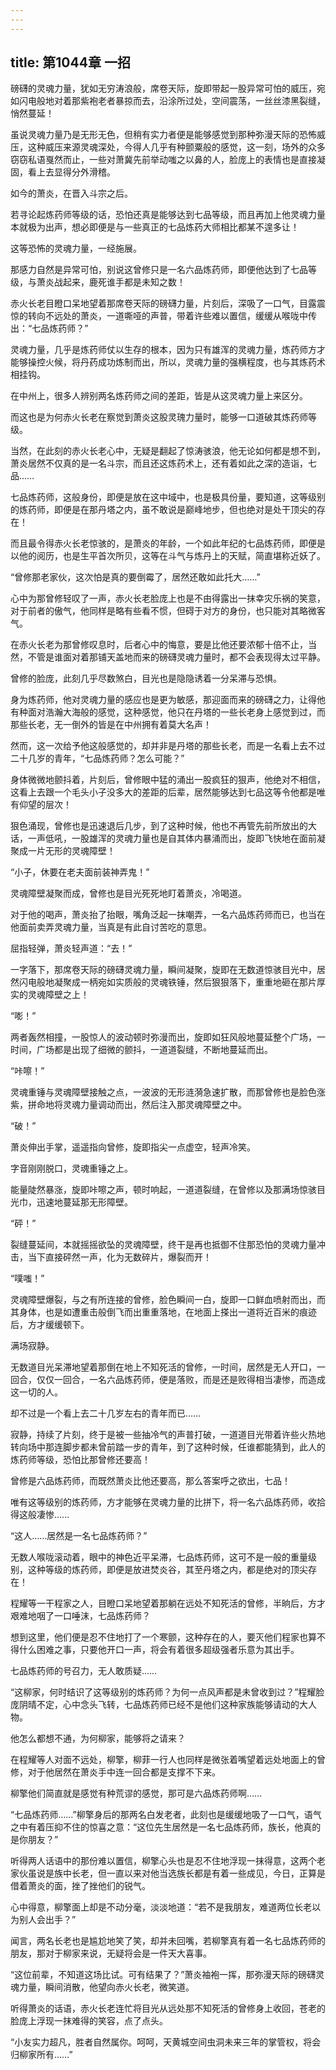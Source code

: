 ```yaml
---
---
---
```

title: 第1044章 一招
---



磅礴的灵魂力量，犹如无穷涛浪般，席卷天际，旋即带起一股异常可怕的威压，宛如闪电般地对着那紫袍老者暴掠而去，沿涂所过处，空间震荡，一丝丝漆黑裂缝，悄然蔓延！

虽说灵魂力量乃是无形无色，但稍有实力者便是能够感觉到那种弥漫天际的恐怖威压，这种威压来源灵魂深处，今得人几乎有种颤粟般的感觉，这一刻，场外的众多窃窃私语戛然而止，一些对萧冀先前举动嗤之以鼻的人，脸庞上的表情也是直接凝固，看上去显得分外滑稽。

如今的萧炎，在晋入斗宗之后。

若寻论起炼药师等级的话，恐怕还真是能够达到七品等级，而且再加上他灵魂力量本就极为出声，想必即便是与一些真正的七品炼药大师相比都某不遑多让！

这等恐怖的灵魂力量，一经施展。

那感力自然是异常可怕，别说这曾修只是一名六品炼药师，即便他达到了七品等级，与萧炎战起来，鹿死谁手都是未知之数！

赤火长老目瞪口呆地望着那席卷天际的磅礴力量，片刻后，深吸了一口气，目露震惊的转向不远处的萧炎，一道嘶哑的声普，带着许些难以置信，缓缓从喉咙中传出：“七品炼药师？”

灵魂力量，几乎是炼药师仗以生存的根本，因为只有雄浑的灵魂力量，炼药师方才能够操控火候，将丹药成功炼制而出，所以，灵魂力量的强横程度，也与其炼药术相挂钩。

在中州上，很多人辨别两名炼药师之间的差距，皆是从这灵魂力量上来区分。

而这也是为何赤火长老在察觉到萧炎这股灵瑰力量时，能够一口道破其炼药师等级。

当然，在此刻的赤火长老心中，无疑是翻起了惊涛骇浪，他无论如何都是想不到，萧炎居然不仅真的是一名斗宗，而且还这炼药术上，还有着如此之深的造诣，七品……

七品炼药师，这般身份，即便是放在这中域中，也是极具份量，要知道，这等级别的炼药师，即便是在那丹塔之内，虽不敢说是巅峰地步，但也绝对是处干顶尖的存在！

而且最令得赤火长老惊骇的，是萧炎的年龄，一个如此年纪的七品炼药师，即便是以他的阅历，也是生平首次所贝，这等在斗气与炼丹上的天赋，简直堪称近妖了。

“曾修那老家伙，这次怕是真的要倒霉了，居然还敢如此托大……”

心中为那曾修轻叹了一声，赤火长老脸庞上也是不由得露出一抹幸灾乐祸的笑意，对于前者的傲气，他同样是略有些看不惯，但碍于对方的身份，也只能对其略微客气。

在赤火长老为那曾修叹息时，后者心中的悔意，要是比他还要浓郁十倍不止，当然，不管是谁面对着那铺天盖地而来的磅礴灵魂力量时，都不会表现得太过平静。

曾修的脸庞，此刻几乎尽数煞白，目光也是隐隐诱着一分呆滞与恐惧。

身为炼药师，他对灵魂力量的感应也是更为敏感，那迎面而来的磅礴之力，让得他有种面对浩瀚大海般的感觉，这种感觉，他只在丹塔的一些长老身上感觉到过，而那些长老，无一倒外的皆是在中州拥有着莫大名声！

然而，这一次给予他这般感觉的，却并非是丹塔的那些长老，而是一名看上去不过二十几岁的青年，“七品炼药师？怎么可能？”

身体微微地颤抖着，片刻后，曾修眼中猛的涌出一股疯狂的狠声，他绝对不相信，这看上去跟一个毛头小子没多大的差距的后辈，居然能够达到七品这等令他都是唯有仰望的层次！

狠色涌现，曾修也是迅速退后几步，到了这种时候，他也不再管先前所放出的大话，一声低吼，一股雄浑的灵魂力量也是自其体内暴涌而出，旋即飞快地在面前凝聚成一片无形的灵魂障壁！

“小子，休要在老夫面前装神弄鬼！”

灵魂障壁凝聚而成，曾修也是目光死死地盯着萧炎，冷喝道。

对于他的喝声，萧炎抬了抬眼，嘴角泛起一抹嘲弄，一名六品炼药师而已，也当在他面前卖弄灵魂力量，当真是有此自讨苦吃的意思。

屈指轻弹，萧炎轻声道：“去！”

一字落下，那席卷天际的磅礴灵魂力量，瞬间凝聚，旋即在无数道惊骇目光中，居然闪电般地凝聚成一柄宛如实质般的灵魂铁锤，然后狠狠落下，重重地砸在那片厚实的灵魂障壁之上！

“嘭！”

两者轰然相撞，一股惊人的波动顿时弥漫而出，旋即如狂风般地蔓延整个广场，一时间，广场都是出现了细微的颤抖，一道道裂缝，不断地蔓延而出。

“咔嚓！”

灵魂重锤与灵魂障壁接触之点，一波波的无形涟漪急速扩散，而那曾修也是脸色涨紫，拼命地将灵魂力量调动而出，然后注入那灵魂障壁之中。

“破！”

萧炎伸出手掌，遥遥指向曾修，旋即指尖一点虚空，轻声冷笑。

字音刚刚脱口，灵魂重锤之上。

能量陡然暴涨，旋即咔嚓之声，顿时响起，一道道裂缝，在曾修以及那满场惊骇目光巾，迅速地蔓延那无形障壁。

“砰！”

裂缝蔓延间，本就摇摇欲坠的灵魂障壁，终干是再也抵御不住那恐怕的灵魂力量冲击，当下直接砰然一声，化为无数碎片，爆裂而开！

“噗嗤！”

灵魂障壁爆裂，与之有所连接的曾修，脸色瞬间一白，旋即一口鲜血喷射而出，而其身体，也是如遭重击般倒飞而出重重落地，在地面上搽出一道将近百米的痕迹后，方才缓缓顿下。

满场寂静。

无数道目光呆滞地望着那倒在地上不知死活的曾修，一时间，居然是无人开口，一回合，仅仅一回合，一名六品炼药师，便是落败，而是还是败得相当凄惨，而造成这一切的人。

却不过是一个看上去二十几岁左右的青年而已……

寂静，持续了片刻，终于是被一些抽冷气的声普打破，一道道目光带着许些火热地转向场中那连脚步都未曾前踏一步的青年，到了这种时候，任谁都能猜到，此人的炼药师等级，恐怕比那曾修还要高！

曾修是六品炼药师，而既然萧炎比他还要高，那么答案呼之欲出，七品！

唯有这等级别的炼药师，方才能够在灵魂力量的比拼下，将一名六品炼药师，收拾得这般凄惨……

“这人……居然是一名七品炼药师？”

无数人喉咙滚动着，眼中的神色近平呆滞，七品炼药师，这可不是一般的重量级别，这种等级的炼药师，即便是放进焚炎谷，其至丹塔之内，都是绝对的顶尖存在！

程耀等一干程家之人，目瞪口呆地望着那躺在远处不知死活的曾修，半晌后，方才艰难地咽了一口唾沫，七品炼药师？

想到这里，他们便是忍不住地打了一个寒颤，这种存在的人，要灭他们程家也算不得什么困难之事，只要他开口一声，将会有着很多超级强者乐意为其出手。

七品炼药师的号召力，无人敢质疑……

“这柳家，何时结识了这等级别的炼药师？为何一点风声都是未曾收到过？”程耀脸庞阴晴不定，心中念头飞转，七品炼药师已经不是他们这种家族能够请动的大人物。

他怎么都想不通，为何柳家，能够将之请来？

在程耀等人对面不远处，柳擎，柳菲一行人也同样是微张着嘴望着远处地面上的曾修，对于他居然在萧炎手中连一回合都是支撑不下来。

柳擎他们简直就是感觉有种荒谬的感觉，那可是六品炼药师啊……

“七品炼药师……”柳擎身后的那两名白发老者，此刻也是缓缓地吸了一口气，语气之中有着压抑不住的惊喜之意：“这位先生居然是一名七品炼药师，族长，他真的是你朋友？”

听得两人话语中的那份难以置信，柳擎心头也是忍不住地浮现一抹得意，这两个老家伙虽说是族中长老，但一直以来对他当选族长都是有着一些成见，今日，正算是借着萧炎的面，挫了挫他们的锐气。

心中得意，柳擎面上却是不动分毫，淡淡地道：“若不是我朋友，难道两位长老以为别人会出手？”

闻言，两名长老也是尴尬地笑了笑，却并未回嘴，若柳擎真有着一名七品炼药师的朋友，那对于柳家来说，无疑将会是一件天大喜事。

“这位前辈，不知道这场比试。可有结果了？”萧炎袖袍一挥，那弥漫天际的磅礴灵魂力量，瞬间消散，他望向赤火长老，微笑道。

听得萧炎的话语，赤火长老连忙将目光从远处那不知死活的曾修身上收回，苍老的脸庞上浮现一抹难得的笑容，点了点头。

“小友实力超凡，胜者自然属你。呵呵，天黄城空间虫洞未来三年的掌管权，将会归柳家所有……”